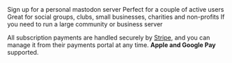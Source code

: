 <CardGroup cols={2}>
  <Card title="Single user (€2.50/month)" icon="user" color="#ea5a0c" href="/mastodon-servers#single-user-server">
    Sign up for a personal mastodon server
  </Card>
  <Card title="Small server (€5/month)" icon="user-group" color="#0285c7" href="/mastodon-servers#small-server">
    Perfect for a couple of active users
  </Card>
  <Card title="Medium server (€10/month)" icon="people-group" color="#16a34a" href="/mastodon-servers#medium-server">
    Great for social groups, clubs, small businesses, charities and non-profits
  </Card>
  <Card title="Large server (€20/month)" icon="users-medical" color="#dc2626" href="/mastodon-servers#large-server">
    If you need to run a large community or business server
  </Card>
</CardGroup>

<Tip>All subscription payments are handled securely by [Stripe](https://stripe.com), and you can manage it from their payments portal at any time. **Apple and Google Pay** supported.</Tip>
